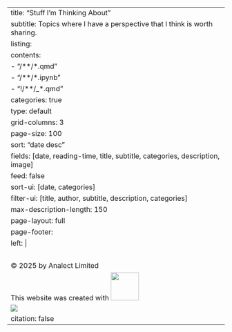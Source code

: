 ---
title: "Stuff I'm Thinking About"
subtitle: Topics where I have a perspective that I think is worth sharing.
listing:
  contents: 
  - "/**/*.qmd"
  - "/**/*.ipynb"
  - "!/**/_*.qmd"
  categories: true
  type: default
  grid-columns: 3
  page-size: 100
  sort: "date desc"
  fields: [date, reading-time, title, subtitle, categories, description, image]
  feed: false
  sort-ui: [date, categories]
  filter-ui: [title, author, subtitle, description, categories]
  max-description-length: 150
page-layout: full
page-footer:
    left: |
      <br>
      © 2025 by Analect Limited<br>
      This website was created with [![](quarto.png){fig-alt="Quarto" width=65px}](https://quarto.org)<br>
      [![](cc-by-nc-eu.svg){fig-alt="CC BY-NC 4.0"}](http://creativecommons.org/licenses/by-nc/4.0/?ref=chooser-v1)<br>
citation: false
---